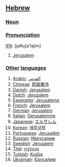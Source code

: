 ==[[Hebrew]]==
===[[Noun]]===<!-- does hebrew have proper nouns? [[User:Hippietrail|Hippietrail]] 11:02, 16 Mar 2004 (UTC) -->

===[[Pronunciation]]===

[[IPA]]: [jəRu∫a’lajim]

# [[Jerusalem]]

===[[Other]] [[language|languages]]===


#[[Arabic]]: [[القدس]]
#[[Chinese]]: [[耶路撒冷]]
#[[Danish]]: [[Jerusalem]]
#[[Dutch]]: [[Jeruzalem]]
#[[Esperanto]]: [[Jerusalemo]]
#[[French]]: [[Jérusalem]]
#[[German]]: [[Jerusalem]]
#[[Italian]]: [[Gerusalemme]] 
#[[Japanese]]: [[エルサレム]] 
#[[Korean]]: [[예루살렘]] 
#[[Portuguese]]: [[Jerusalém]] 
#[[Russian]]: [[Иерусалим]] 
#[[Swedish]]: [[Jerusalem]]
#[[Thai]]: [[เยรูซาเลม]] 
#[[Turkish]]: [[Kudüs]]
#[[Ukrainian]]: [[Єрусалим]]